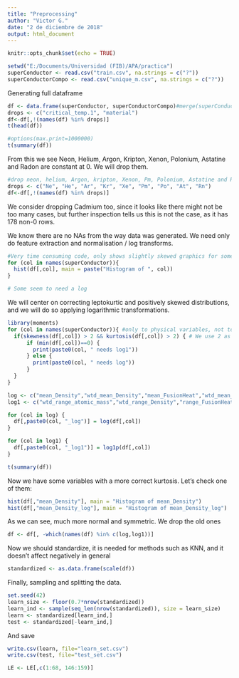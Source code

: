 ```yaml
---
title: "Preprocessing"
author: "Victor G."
date: "2 de diciembre de 2018"
output: html_document
---
```


```r
knitr::opts_chunk$set(echo = TRUE)
```


```r
setwd("E:/Documents/Universidad (FIB)/APA/practica")
superConductor <- read.csv("train.csv", na.strings = c("?"))
superConductorCompo <- read.csv("unique_m.csv", na.strings = c("?"))
```

Generating full dataframe
```r
df <- data.frame(superConductor, superConductorCompo)#merge(superConductor, superConductorCompo)
drops <- c("critical_temp.1", "material")
df<-df[,!(names(df) %in% drops)]
t(head(df))
```


```r
#options(max.print=1000000)
t(summary(df))
```

From this we see Neon, Helium, Argon, Kripton, Xenon, Polonium, Astatine and Radon are constant at 0. We will drop them.

```r
#drop neon, helium, Argon, kripton, Xenon, Pm, Polonium, Astatine and Radon
drops <- c("Ne", "He", "Ar", "Kr", "Xe", "Pm", "Po", "At", "Rn")
df<-df[,!(names(df) %in% drops)]
```

We consider dropping Cadmium too, since it looks like there might not be too many cases, but further inspection tells us this is not the case, as it has 178 non-0 rows.

We know there are no NAs from the way data was generated. We need only do feature extraction and normalisation / log transforms.

```r
#Very time consuming code, only shows slightly skewed graphics for some of them
for (col in names(superConductor)){
  hist(df[,col], main = paste("Histogram of ", col))
}

# Some seem to need a log
```

We will center on correcting leptokurtic and positively skewed distributions, and we will do so applying logarithmic transformations.

```r
library(moments)
for (col in names(superConductor)){ #only to physical variables, not to proportions. Too many 0s in them, distorted.
  if(skewness(df[,col]) > 2 && kurtosis(df[,col]) > 2) { # We use 2 as threshold for logs
      if (min(df[,col])==0) {
        print(paste0(col, " needs log1"))
      } else {
        print(paste0(col, " needs log"))
      }
  }
}

```

```r
log <- c("mean_Density","wtd_mean_Density","mean_FusionHeat","wtd_mean_FusionHeat","gmean_FusionHeat","wtd_gmean_FusionHeat","gmean_ThermalConductivity","wtd_gmean_ThermalConductivity")
log1 <- c("wtd_range_atomic_mass","wtd_range_Density","range_FusionHeat","wtd_range_FusionHeat","std_FusionHeat","wtd_std_FusionHeat")

for (col in log) {
  df[,paste0(col, "_log")] = log(df[,col])
}

for (col in log1) {
  df[,paste0(col, "_log1")] = log1p(df[,col])
}
```

```r
t(summary(df))
```

Now we have some variables with a more correct kurtosis. Let's check one of them:

```r
hist(df[,"mean_Density"], main = "Histogram of mean_Density")
hist(df[,"mean_Density_log"], main = "Histogram of mean_Density_log")
```

As we can see, much more normal and symmetric. We drop the old ones

```r
df <- df[, -which(names(df) %in% c(log,log1))]
```

Now we should standardize, it is needed for methods such as KNN, and it doesn't affect negatively in general

```r
standardized <- as.data.frame(scale(df))
```

Finally, sampling and splitting the data.

```r
set.seed(42)
learn_size <- floor(0.7*nrow(standardized))
learn_ind <- sample(seq_len(nrow(standardized)), size = learn_size)
learn <- standardized[learn_ind,]
test <- standardized[-learn_ind,]
```

And save

```r
write.csv(learn, file="learn_set.csv")
write.csv(test, file="test_set.csv")

LE <- LE[,c(1:68, 146:159)]
```